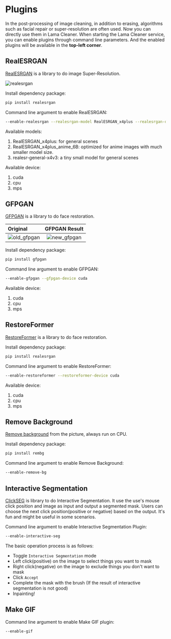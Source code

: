 
# Plugins

In the post-processing of image cleaning, in addition to erasing, algorithms such as facial repair or super-resolution are often used.
Now you can directly use them in Lama Cleaner. When starting the Lama Cleaner service, you can enable plugins through command line parameters.
And the enabled plugins will be available in the **top-left corner**.

<YouTube youTubeId="_33UWnqqFRc" />

## RealESRGAN

[RealESRGAN](https://github.com/xinntao/Real-ESRGAN) is a library to do image Super-Resolution.

![realesrgan](../public/realesrgan_demo.jpeg)

Install dependency package:

```bash
pip install realesrgan
```

Command line argument to enable RealESRGAN:

```bash
--enable-realesrgan --realesrgan-model RealESRGAN_x4plus --realesrgan-device cuda
```

Available models:

1. RealESRGAN_x4plus: for general scenes
1. RealESRGAN_x4plus_anime_6B: optimized for anime images with much smaller model size.
1. realesr-general-x4v3: a tiny small model for general scenes

Available device:

1. cuda
1. cpu
1. mps

## GFPGAN

[GFPGAN](https://github.com/TencentARC/GFPGAN) is a library to do face restoration.

| Original                                |              GFPGAN Result              |
| :-------------------------------------- | :-------------------------------------: |
| ![old_gfpgan](../public/gfpgan_old.jpg) | ![new_gfpgan](../public/gfpgan_new.jpg) |

Install dependency package:

```bash
pip install gfpgan
```

Command line argument to enable GFPGAN:

```bash
--enable-gfpgan --gfpgan-device cuda
```

Available device:

1. cuda
2. cpu
3. mps

## RestoreFormer

[RestoreFormer](https://github.com/wzhouxiff/RestoreFormer) is a library to do face restoration.

Install dependency package:

```bash
pip install realesrgan
```

Command line argument to enable RestoreFormer:

```bash
--enable-restoreformer --restoreformer-device cuda
```

Available device:

1. cuda
2. cpu
3. mps

## Remove Background

[Remove background](https://github.com/danielgatis/rembg) from the picture, always run on CPU.

Install dependency package:

```bash
pip install rembg
```

Command line argument to enable Remove Background:

```bash
--enable-remove-bg
```

## Interactive Segmentation

[ClickSEG](https://github.com/XavierCHEN34/ClickSEG) is library to do Interactive Segmentation.
It use the use's mouse click position and image as input and output a segmented mask.
Users can choose the next click position(positive or negative) based on the output. It's fun and might be useful in some scenarios.

Command line argument to enable Interactive Segmentation Plugin:

```bash
--enable-interactive-seg
```

The basic operation process is as follows:

- Toggle `Interactive Segmentation` mode
- Left click(positive) on the image to select things you want to mask
- Right click(negative) on the image to exclude things you don't want to mask
- Click `Accept`
- Complete the mask with the brush (If the result of interactive segmentation is not good)
- Inpainting!

<YouTube youTubeId="xHdo8a4Mn2g" />

## Make GIF

Command line argument to enable Make GIF plugin:

```bash
--enable-gif
```
